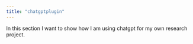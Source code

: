 ```yaml
---
title: "chatgptplugin"
---
```


In this section I want to show how I am using chatgpt for my own research project.
